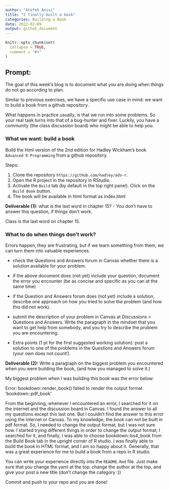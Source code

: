 ```yaml
---
author: "Atefeh Anisi"
title: "I finally built a book"
categories: Building a Book
date: 2022-02-09
output: github_document
---
```


<!-- README.md is generated from README.Rmd. Please edit that file -->

```r
knitr::opts_chunk$set(
  collapse = TRUE,
  comment = "#>"
)
```

## Prompt:


The goal of this  week's blog is to document what you are doing when things do not go according to plan. 

Similar to previous exercises, we have a specific use case in mind: we want to build a book from a github repository. 

What happens in practice usually, is that we run into some problems. 
So your real task turns into that of a bug-hunter and fixer. Luckily, you have a community (the class discussion board) who might be able to help you. 



### What we want: build a book

Build the html version of the 2nd edition for Hadley Wickham's book `Advanced R Programming` from a github repository.

Steps:

1. Clone the repository `https://github.com/hadley/adv-r`.
2. Open the R project in the repository in RStudio.
3. Activate the `Build` tab (by default in the top right panel). Click on the `Build Book` button.
4. The book will be available in html format as index.html

**Deliverable (1):** what is the last word in chapter 15? - You don't have to answer this question, if things don't work. 

Class is the last word on chapter 15.

### What to do when things don't work?

Errors happen, they are frustrating, but if we learn something from them, we can turn them into valuable experiences.

- check the Questions and Answers forum in Canvas whether there is a solution available for your problem. 

- if the above document does (not yet) include your question, document the error you encounter (be as concise and specific as you can at the same time)

- if the Question and Answers forum does (not yet) include a solution, describe one approach on how you tried to solve the problem (and how this did not work).

- submit the description of your problem in Canvas at Discussions > Questions and Answers.  Write the paragraph in the mindset that you want to get help from somebody, and you try to describe the problem you are encountering. 

- Extra points (1 pt for the first suggested working solution): post a solution to one of the problems in the Questions and Answers forum (your own does not count!). 


**Deliverable (2):** Write a paragraph on the biggest problem you encountered when you were building the book, (and how you managed to solve it.)

My biggest problem when I was building this book was the error below:

Error: bookdown::render_book() failed to render the output format 'bookdown::pdf_book'

From the beginning, whenever I encountered an error, I searched for it on the internet and the discussion board in Canvas. I found the answer to all my questions except this last one. But I couldn't find the answer to this error using the internet or Canvas. To my knowledge, the book can not be built in pdf format. So, I needed to change the output format, but I was not sure how. I started trying different things in order to change the output format; I searched for it, and finally, I was able to choose bookdown::bs4_book from the Build Book tab in the upright corner of R studio. I was finally able to build the book in HTML format, and I am so happy about it. Generally, that was a great experience for me to build a book from a repo in R studio.

You can write your experience directly into the `README.Rmd` file. Just make sure that you change the yaml at the top: change the author at the top, and give your post a new title (don't change the category :)) 

Commit and push to your repo and you are done!

